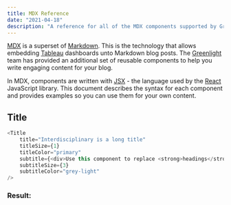 ```yaml
---
title: MDX Reference
date: "2021-04-18"
description: "A reference for all of the MDX components supported by Greenlight"
---
```


[MDX](https://mdxjs.com/getting-started) is a superset of [Markdown](https://www.markdownguide.org/getting-started/). 
This is the technology that allows embedding [Tableau](https://www.tableau.com/embedded-analytics) dashboards unto 
Markdown blog posts. The [Greenlight](https://api-guild.github.io/greenlight/about) team has provided an additional 
set of reusable components to help you write engaging content for your blog.

In MDX, components are written with [JSX](https://en.wikipedia.org/wiki/JSX_(JavaScript)) - the language used by the 
[React](https://reactjs.org/docs/introducing-jsx.html) JavaScript library. This document describes the syntax for each 
component and provides examples so you can use them for your own content.

## Title

```javascript
<Title 
    title="Interdisciplinary is a long title"
    titleSize={1}
    titleColor="primary"
    subtitle={<div>Use this component to replace <strong>headings</strong></div>}
    subtitleSize={3}
    subtitleColor="grey-light"
/>
```
### Result:
<Title 
    title="Interdisciplinary is a long title"
    titleSize={1}
    titleColor="primary"
    subtitle={<div>Use this component to replace <strong>headings</strong></div>}
    subtitleSize={3}
    subtitleColor="grey-light"
/>

<Title 
    title="Docs is a short title"
    titleSize={1}
    titleColor="primary"
    subtitle={<div>Use this component to replace <strong>headings</strong></div>}
    subtitleSize={3}
    subtitleColor="grey-light"
/>

---

## Callouts

```javascript
<Callout
    type="primary"
    title="Callout"
    subtitle={
    <div>
        A simple container to make <strong>callouts</strong>, using styles
        as defined for the component.
    </div>
    }
/>
```
### Result:
<Callout
    type="primary"
    title="Callout"
    subtitle={
    <div>
        A simple container to make <strong>callouts</strong>, using styles
        as defined for the component.
    </div>
    }
/>

<Callout
    type="info"
    title="Callout"
    titleSize={1}
    titleColor="warning"
    subtitle={
    <div>
        A simple container to make <strong>callouts</strong>, using styles
        as defined for the component.
    </div>
    }
    subtitleSize={4}
    subtitleColor="warning light"
/>

---

## Cards
```javascript
<Card
    header="Sample Card Component"
    image="https://bulma.io/images/placeholders/1280x960.png"
    content={<span>Lorem ipsum dolor sit amet, consectetur adipiscing elit. 
            Phasellus nec iaculis mauris.
            <a href="/"> @bulmaio</a><a href="/"> #css </a><a href="/">
            #responsive</a></span>}
    footer={[
        <a href="/" className="card-footer-item">Save</a>, 
        <a href="/" className="card-footer-item">Edit</a>, 
        <a href="/" className="card-footer-item">Delete</a>,
    ]}
/>
```
### Result:
<Card
    header="Sample Card Component"
    image="https://bulma.io/images/placeholders/1280x960.png"
    content={<span>Lorem ipsum dolor sit amet, consectetur adipiscing elit. 
            Phasellus nec iaculis mauris.
            <a href="/"> @bulmaio</a><a href="/"> #css </a><a href="/">
            #responsive</a></span>}
    footer={[
        <a href="/" className="card-footer-item">Save</a>, 
        <a href="/" className="card-footer-item">Edit</a>, 
        <a href="/" className="card-footer-item">Delete</a>,
    ]}
/>

---

## VizToolbar
```javascript
```
### Result:
<VizToolbar
/>

<VizToolbar
    buttons={[
        'reset', 
        'refresh', 
        'redo',
        'undo',
    ]}
    downloads={[
        'pdf',
        'image',
        'powerpoint'
    ]}
    color='warning'
    outline={false}
    rounded={false}
    inverted={true}
/>

---
